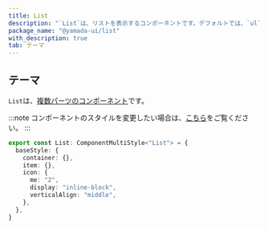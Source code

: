 ```yaml
---
title: List
description: "`List`は、リストを表示するコンポーネントです。デフォルトでは、`ul`要素をレンダリングします。"
package_name: "@yamada-ui/list"
with_description: true
tab: テーマ
---
```


## テーマ

`List`は、[複数パーツのコンポーネント](/styled-system/theming/component-styles#複数パーツのコンポーネント)です。

:::note
コンポーネントのスタイルを変更したい場合は、[こちら](/styled-system/theming/customize-theme#コンポーネントのスタイルを変更する)をご覧ください。
:::

```ts
export const List: ComponentMultiStyle<"List"> = {
  baseStyle: {
    container: {},
    item: {},
    icon: {
      me: "2",
      display: "inline-block",
      verticalAlign: "middle",
    },
  },
}
```
